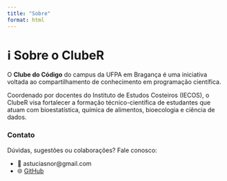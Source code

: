 ```yaml
---
title: "Sobre"
format: html
---
```


# ℹ️ Sobre o ClubeR

O **Clube do Código** do campus da UFPA em Bragança é uma iniciativa voltada ao compartilhamento de conhecimento em programação científica.

Coordenado por docentes do Instituto de Estudos Costeiros (IECOS), o ClubeR visa fortalecer a formação técnico-científica de estudantes que atuam com bioestatística, química de alimentos, bioecologia e ciência de dados.

### Contato

Dúvidas, sugestões ou colaborações? Fale conosco:

- 📧 astuciasnor@gmail.com
- 🌐 [GitHub](https://github.com/astuciasnor/cluber)
